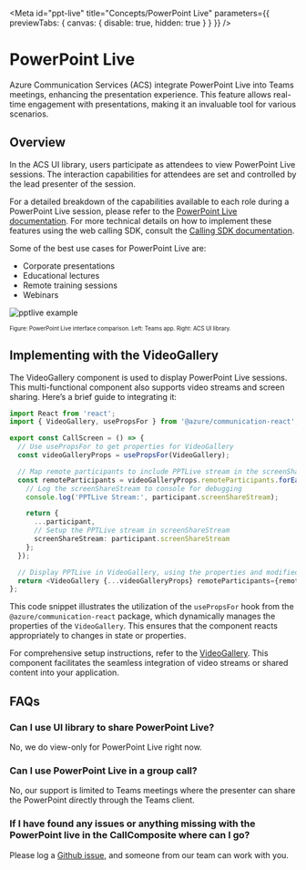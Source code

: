 
<Meta
  id="ppt-live"
  title="Concepts/PowerPoint Live"
  parameters={{ previewTabs: { canvas: { disable: true, hidden: true } } }}
/>

# PowerPoint Live

Azure Communication Services (ACS) integrate PowerPoint Live into Teams meetings, enhancing the presentation experience. This feature allows real-time engagement with presentations, making it an invaluable tool for various scenarios.

## Overview

In the ACS UI library, users participate as attendees to view PowerPoint Live sessions. The interaction capabilities for attendees are set and controlled by the lead presenter of the session.

For a detailed breakdown of the capabilities available to each role during a PowerPoint Live session, please refer to the [PowerPoint Live documentation](https://support.microsoft.com/en-us/office/present-from-powerpoint-live-in-microsoft-teams-28b20e74-7165-499c-9bd4-0ad975d448ad). For more technical details on how to implement these features using the web calling SDK, consult the [Calling SDK documentation](https://learn.microsoft.com/en-us/azure/communication-services/concepts/voice-video-calling/calling-sdk-features).

Some of the best use cases for PowerPoint Live are:

- Corporate presentations
- Educational lectures
- Remote training sessions
- Webinars

![pptlive example](images/pptlive-example.png 'Left: Teams app, Right: ACS UI library')

<sub>
  <sup>Figure: PowerPoint Live interface comparison. Left: Teams app. Right: ACS UI library.</sup>
</sub>

## Implementing with the VideoGallery

The VideoGallery component is used to display PowerPoint Live sessions. This multi-functional component also supports video streams and screen sharing. Here’s a brief guide to integrating it:

```typescript
import React from 'react';
import { VideoGallery, usePropsFor } from '@azure/communication-react';

export const CallScreen = () => {
  // Use usePropsFor to get properties for VideoGallery
  const videoGalleryProps = usePropsFor(VideoGallery);

  // Map remote participants to include PPTLive stream in the screenShareStream
  const remoteParticipants = videoGalleryProps.remoteParticipants.forEach((participant) => {
    // Log the screenShareStream to console for debugging
    console.log('PPTLive Stream:', participant.screenShareStream);

    return {
      ...participant,
      // Setup the PPTLive stream in screenShareStream
      screenShareStream: participant.screenShareStream
    };
  });

  // Display PPTLive in VideoGallery, using the properties and modified participants
  return <VideoGallery {...videoGalleryProps} remoteParticipants={remoteParticipants} />;
};
```

This code snippet illustrates the utilization of the `usePropsFor` hook from the `@azure/communication-react` package, which dynamically manages the properties of the `VideoGallery`. This ensures that the component reacts appropriately to changes in state or properties.

For comprehensive setup instructions, refer to the [VideoGallery](https://azure.github.io/communication-ui-library/?path=/docs/ui-components-videogallery--video-gallery). This component facilitates the seamless integration of video streams or shared content into your application.

## FAQs

### Can I use UI library to share PowerPoint Live?

No, we do view-only for PowerPoint Live right now.

### Can I use PowerPoint Live in a group call?

No, our support is limited to Teams meetings where the presenter can share the PowerPoint directly through the Teams client.

### If I have found any issues or anything missing with the PowerPoint live in the CallComposite where can I go?

Please log a [Github issue](https://github.com/Azure/communication-ui-library/issues), and someone from our team can work with you.
